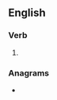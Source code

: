 ==English==

===Verb===
{{head|en|verb form}}

# {{en-past of|traipse}}

===Anagrams===
* {{anagrams|en|drapiest|perditas|rapidest|spirated}}